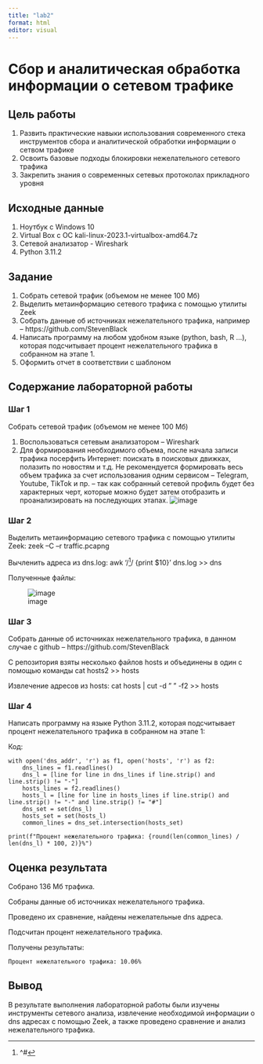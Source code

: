 ---
title: "lab2"
format: html
editor: visual
---

# Сбор и аналитическая обработка информации о сетевом трафике

## Цель работы

1.  Развить практические навыки использования современного стека инструментов сбора и аналитической обработки информации о сетвом трафике
2.  Освоить базовые подходы блокировки нежелательного сетевого трафика
3.  Закрепить знания о современных сетевых протоколах прикладного уровня

## ️Исходные данные

1.  Ноутбук с Windows 10
2.  Virtual Box с ОС kali-linux-2023.1-virtualbox-amd64.7z
3.  Сетевой анализатор - Wireshark
4.  Python 3.11.2

## ️Задание

1.  Собрать сетевой трафик (объемом не менее 100 Мб)
2.  Выделить метаинформацию сетевого трафика с помощью утилиты Zeek
3.  Собрать данные об источниках нежелательного трафика, например -- https://github.com/StevenBlack
4.  Написать программу на любом удобном языке (python, bash, R ...), которая подсчитывает процент нежелательного трафика в собранном на этапе 1.
5.  Оформить отчет в соответствии с шаблоном

## Содержание лабораторной работы

### Шаг 1

Собрать сетевой трафик (объемом не менее 100 Мб)

1.  Воспользоваться сетевым анализатором -- Wireshark
2.  Для формирования необходимого объема, после начала записи трафика посерфить Интернет: поискать в поисковых движках, полазить по новостям и т.д. Не рекомендуется формировать весь объем трафика за счет использования одним сервисом -- Telegram, Youtube, TikTok и пр. -- так как собранный сетевой профиль будет без характерных черт, которые можно будет затем отобразить и проанализировать на последующих этапах. ![image](https://github.com/ulgosipoy/saznd/assets/133878924/3914ed2a-19b4-4f63-940c-e701d7f066d8)

### Шаг 2

Выделить метаинформацию сетевого трафика с помощью утилиты Zeek: zeek --C --r traffic.pcapng

Вычленить адреса из dns.log: awk '/[^1]/ {print \$10}' dns.log \>\> dns

[^1]: \^#

Полученные файлы:

![image](https://github.com/ulgosipoy/saznd/assets/133878924/fee29979-658c-4d40-8f65-71745eeb790c)

### Шаг 3

Собрать данные об источниках нежелательного трафика, в данном случае с github -- https://github.com/StevenBlack

С репозитория взяты несколько файлов hosts и объединены в один с помощью команды cat hosts2 \>\> hosts

Извлечение адресов из hosts: cat hosts \| cut -d " " -f2 \>\> hosts

### Шаг 4

Написать программу на языке Python 3.11.2, которая подсчитывает процент нежелательного трафика в собранном на этапе 1:

Код:

```         
with open('dns_addr', 'r') as f1, open('hosts', 'r') as f2:
    dns_lines = f1.readlines()      
    dns_l = [line for line in dns_lines if line.strip() and line.strip() != "-"]
    hosts_lines = f2.readlines()
    hosts_l = [line for line in hosts_lines if line.strip() and line.strip() != "-" and line.strip() != "#"]
    dns_set = set(dns_l)
    hosts_set = set(hosts_l)
    common_lines = dns_set.intersection(hosts_set)

print(f"Процент нежелательного трафика: {round(len(common_lines) / len(dns_l) * 100, 2)}%")

```

## ️Оценка результата

Собрано 136 Мб трафика.

Собраны данные об источниках нежелательного трафика.

Проведено их сравнение, найдены нежелательные dns адреса.

Подсчитан процент нежелательного трафика.

Получены результаты:

```         
Процент нежелательного трафика: 10.06%
```

## ️Вывод

В результате выполнения лабораторной работы были изучены инструменты сетевого анализа, извлечение необходимой информации о dns адресах с помощью Zeek, а также проведено сравнение и анализ нежелательного трафика.
